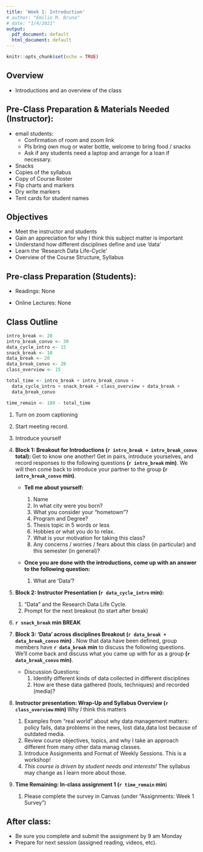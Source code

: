 ```yaml
---
title: 'Week 1: Introduction'
# author: "Emilio M. Bruna"
# date: "1/4/2021"
output:
  pdf_document: default
  html_document: default
---
```


```r
knitr::opts_chunk$set(echo = TRUE)
```

## Overview 

* Introductions and an overview of the class

## Pre-Class Preparation & Materials Needed (Instructor):

* email students: 
    * Confirmation of room and zoom link
    * Pls bring own mug or water bottle, welcome to bring food / snacks
    * Ask if any students need a laptop and arrange for a loan if necessary.
* Snacks
* Copies of the syllabus
* Copy of Course Roster
* Flip charts and markers
* Dry write markers
* Tent cards for student names

## Objectives

* Meet the instructor and students
* Gain an appreciation for why I think this subject matter is important
* Understand how different disciplines define and use 'data'
* Learn the 'Research Data Life-Cycle'
* Overview of the Course Structure, Syllabus

## Pre-class Preparation (Students):

* Readings: None

* Online Lectures: None

## Class Outline

```r
intro_break <- 20
intro_break_convo <- 30
data_cycle_intro <- 15
snack_break <- 10
data_break <- 20
data_break_convo <- 20
class_overview <- 15

total_time <- intro_break + intro_break_convo + 
  data_cycle_intro + snack_break + class_overview + data_break + 
  data_break_convo

time_remain <- 180 - total_time
```

1. Turn on zoom captioning 
2. Start meeting record.
3. Introduce yourself
4. **Block 1: Breakout for Introductions (`r intro_break + intro_break_convo` total): ** Get to know one another! Get in pairs, introduce yourselves, and record responses to the following questions **(`r intro_break` min)**. We will then come back to introduce your partner to the group **(`r intro_break_convo` min)**.  

    * **Tell me about yourself: **  
        1. Name
        2. In what city were you born?
        3. What you consider your “hometown”?
        4. Program and Degree?
        5. Thesis topic in 5 words or less 
        6. Hobbies or what you do to relax.
        7. What is your motivation for taking this class?
        8. Any concerns / worries / fears about this class (in particular) and this semester (in general)? 
        
    * **Once you are done with the introductions, come up with an answer to the following question: **
    
      1. What are 'Data'?



5. **Block 2: Instructor Presentation (`r data_cycle_intro` min): **

      1. "Data" and the Research Data Life Cycle.
      2. Prompt for the next breakout (to start after break)


<!-- Walk through the 'old' and 'new' research flow. Be sure to point out that in 'old' data were only in the middle, but in new they are at every step.  End with question “what are data?” to be discussed after a quick break.  break.  -->

<!-- Breakout into larger groups (n = 4 per group) -->

6. **`r snack_break` min BREAK **

7.  **Block 3: 'Data' across disciplines Breakout (`r data_break + data_break_convo` min)** . Now that data have been defined, group members have **`r data_break` min** to discuss the following questions. We'll come back and  discuss what you came up with for as a group **(`r data_break_convo` min)**.

    * Discussion Questions: 
        1. Identify different kinds of data collected in different disciplines 
        2. How are these data gathered (tools, techniques) and recorded (media)? 
      
<!-- After each group reports back, discuss the following questions as a group:  -->

<!-- Are data types and data recording methods that are unique (or at least much more common) in the biophysical sciences, social sciences, humanities, or other disciplines?  --> 

<!-- It is likely that across disciplines the issues and types of data being used are often very similar, but there might be some differences (e.g., text corpora from humanities). Also key is to emphasize that a key part of 'data' likely not brought up by the groups is information about how they were recorded, decisions made about how to code them, corrections, etc. -->

<!-- Key point: look to see if the definitions include the word "PLAN": managing data requires a PLAN.  This will let you segway into... -->

8. **Instructor presentation: Wrap-Up and Syllabus Overview (`r class_overview` min) ** Why *I* think this matters

    1. Examples from “real world” about why data management matters: policy fails, data problems in the news, lost data,data lost because of outdated media.
    2. Review course objectives, topics, and why I take an approach different from many other data manag classes.
    3. Introduce Assignments and Format of Weekly Sessions. This is a workshop!
    4.  *This course is driven by student needs and interests! *The syllabus may change as I learn more about those.
    
    

9. **Time Remaining: In-class assignment 1 (`r time_remain` min**)

    1. Please complete the survey in Canvas (under "Assignments: Week 1 Survey")

## After class: 

* Be sure you complete and submit the assignment by 9 am Monday  
* Prepare for next session (assigned reading, videos, etc).



